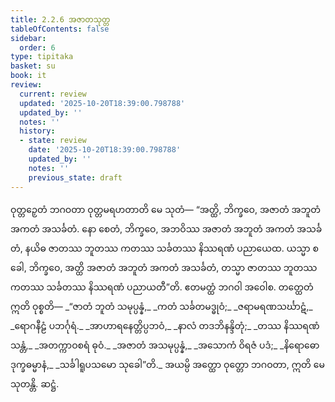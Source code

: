 ```yaml
---
title: 2.2.6 အဇာတသုတ္တ
tableOfContents: false
sidebar:
  order: 6
type: tipitaka
basket: su
book: it
review:
  current: review
  updated: '2025-10-20T18:39:00.798788'
  updated_by: ''
  notes: ''
  history:
  - state: review
    date: '2025-10-20T18:39:00.798788'
    updated_by: ''
    notes: ''
    previous_state: draft
---
```



<DynamicBreadcrumb />


<ReviewStatus review={frontmatter.review} showDetails={true} />

<HypothesisAnnotation frontmatter={frontmatter} />

<Division number="43" book="it" e="ch" v="18" p="220">

<Paragraph number="272" book="it">
ဝုတ္တဉှေတံ ဘဂဝတာ ဝုတ္တမရဟတာတိ မေ သုတံ—
</Paragraph>

<Paragraph number="273" book="it">
“အတ္ထိ, ဘိက္ခဝေ, အဇာတံ အဘူတံ အကတံ အသင်္ခတံ. နော စေတံ, ဘိက္ခဝေ, အဘဝိဿ အဇာတံ အဘူတံ အကတံ အသင်္ခတံ, နယိဓ ဇာတဿ ဘူတဿ ကတဿ သင်္ခတဿ နိဿရဏံ ပညာယေထ. ယသ္မာ စ ခေါ, ဘိက္ခဝေ, အတ္ထိ အဇာတံ အဘူတံ အကတံ အသင်္ခတံ, တသ္မာ ဇာတဿ ဘူတဿ ကတဿ သင်္ခတဿ နိဿရဏံ ပညာယတီ”တိ. ဧတမတ္ထံ ဘဂဝါ အဝေါစ. တတ္ထေတံ ဣတိ ဝုစ္စတိ—
</Paragraph>

<Paragraph number="274" type="verses" book="it">
_“ဇာတံ ဘူတံ သမုပ္ပန္နံ,_  
_ကတံ သင်္ခတမဒ္ဓုဝံ;_  
_ဇရာမရဏသင်္ဃာဋံ,_  
_ရောဂနီဠံ ပဘင်္ဂုရံ._  

</Paragraph>

<Paragraph number="275" type="verses" book="it">
_အာဟာရနေတ္တိပ္ပဘဝံ,_  
_နာလံ တဒဘိနန္ဒိတုံ;_  
_တဿ နိဿရဏံ သန္တံ,_  
_အတက္ကာဝစရံ ဓုဝံ._  

</Paragraph>

<Paragraph number="276" type="verses" book="it">
_အဇာတံ အသမုပ္ပန္နံ,_  
_အသောကံ ဝိရဇံ ပဒံ;_  
_နိရောဓော ဒုက္ခဓမ္မာနံ,_  
_သင်္ခါရူပသမော သုခေါ”တိ._  

</Paragraph>

<Paragraph number="277" book="it">
အယမ္ပိ အတ္ထော ဝုတ္တော ဘဂဝတာ, ဣတိ မေ သုတန္တိ.

</Paragraph>
</Division>

<Paragraph number="278" type="center" book="it">
ဆဋ္ဌံ.
</Paragraph>